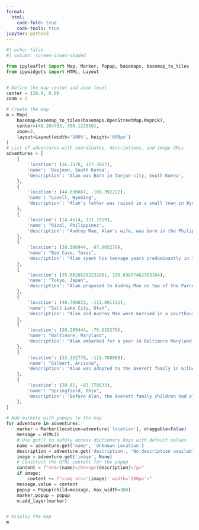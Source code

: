 ```yaml
---
format:
  html:
    code-fold: true
    code-tools: true
jupyter: python3
---
```



```python
#| echo: false
#| column: screen-inset-shaded

from ipyleaflet import Map, Marker, Popup, basemaps, basemap_to_tiles
from ipywidgets import HTML, Layout


# Define the map center and zoom level
center = (20.0, 0.0)
zoom = 2

# Create the map
m = Map(
    basemap=basemap_to_tiles(basemaps.OpenStreetMap.Mapnik),
    center=(48.204793, 350.121558),
    zoom=2,
    layout=Layout(width='100%', height='600px')
)
# List of adventures with coordinates, descriptions, and image URLs
adventures = [
    {
        'location': (36.3578, 127.3867),
        'name': 'Daejeon, South Korea',
        'description': 'Alan was Born in Taejun-city, South Korea',
    },
    {
        'location': (44.836667, -108.392222),
        'name': "Lovell, Wyoming",
        'description': "Alan's father was raised in a small town in Wyoming. He calls it the best place to grow up",
    },
    {
        'location': (14.4514, 121.1919),
        'name': "Rizal, Philippines",
        'description': "Audrey Mae, Alan's wife, was born in the Philippines. She has fond memories of eating fresh atis (sugar apple), mango, and jackfruit as a child",
    },
    {
        'location': (30.306944, -97.965278),
        'name': "Bee Cave, Texas",
        'description': "Alan spent his teenage years predominantly in the suburbs of Austin. He played percussion and sang in choir during highschool",
    },
    {
        'location': (35.66205202232861, 139.69877462383164),
        'name': "Tokyo, Japan",
        'description': "Alan proposed to Audrey Mae on top of the Parco tower in Shibuya ward in Tokyo, Japan",
    },
    {
        'location': (40.760833, -111.891111),
        'name': "Salt Lake City, Utah",
        'description': "Alan and Audrey Mae were married in a courthouse in Salt Lake City, Utah",
    },
    {
        'location': (39.289444, -76.615278),
        'name': "Baltimore, Maryland",
        'description': "Alan embarked for a year in Baltimore Maryland for service for his Church. He served as a technology consultant and further developed his Spanish",
    },
    {
        'location': (33.352778, -111.788889),
        'name': "Gilbert, Arizona",
        'description': "Alan was adopted to the Averett family in Gilbert, Arizona as the fifth child",
    },
    {
        'location': (39.92, -83.770833),
        'name': "Springfield, Ohio",
        'description': "Before Alan, the Averett family children had all grown up in Springfield, Ohio",
    },
]

# Add markers with popups to the map
for adventure in adventures:
    marker = Marker(location=adventure['location'], draggable=False)
    message = HTML()
    # Use get() to safely access dictionary keys with default values
    name = adventure.get('name', 'Unknown Location')
    description = adventure.get('description', 'No description available.')
    image = adventure.get('image', None)
    # Construct the HTML content for the popup
    content = f"<h4>{name}</h4><p>{description}</p>"
    if image:
        content += f"<img src='{image}' width='200px'>"
    message.value = content
    popup = Popup(child=message, max_width=300)
    marker.popup = popup
    m.add_layer(marker)


# Display the map
m

```